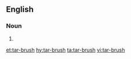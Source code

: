 ==English==

===Noun===
{{en-noun|tar-brushes}}

# {{alternative spelling of|tarbrush}}

[[et:tar-brush]]
[[hy:tar-brush]]
[[ta:tar-brush]]
[[vi:tar-brush]]